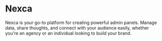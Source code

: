 # Nexca

Nexca is your go-to platform for creating powerful admin panels. Manage data, share thoughts, and connect with your audience easily, whether you're an agency or an individual looking to build your brand.